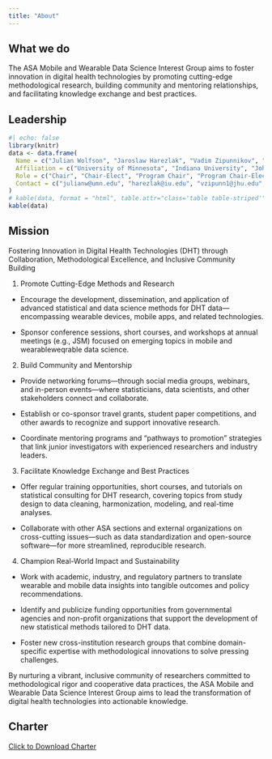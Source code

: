 ```yaml
---
title: "About"
---
```


## What we do 

The ASA Mobile and Wearable Data Science Interest Group aims to foster innovation in digital health technologies by promoting cutting-edge methodological research, building community and mentoring relationships, and facilitating knowledge exchange and best practices. 

## Leadership 

```r
#| echo: false
library(knitr)
data <- data.frame(
  Name = c("Julian Wolfson", "Jaroslaw Harezlak", "Vadim Zipunnikov", "Linda Valeri", "Julia Wrobel", "Lily Koffman"),
  Affiliation = c("University of Minnesota", "Indiana University", "Johns Hopkins University", "Columbia University", "Emory University", "Johns Hopkins University"),
  Role = c("Chair", "Chair-Elect", "Program Chair", "Program Chair-Elect", "Secretary", "Communications Officer"),
  Contact = c("julianw@umn.edu", "harezlak@iu.edu", "vzipunn1@jhu.edu", "lv2424@cumc.columbia.edu", "julia.wrobel@emory.edu", "lkoffma2@jhmi.edu")
)
# kable(data, format = "html", table.attr="class='table table-striped'")
kable(data)
```

## Mission 

Fostering Innovation in Digital Health Technologies (DHT) through Collaboration, Methodological Excellence, and Inclusive Community Building

1.	Promote Cutting-Edge Methods and Research

+ Encourage the development, dissemination, and application of advanced statistical and data science methods for DHT data—encompassing wearable devices, mobile apps, and related technologies.

+ Sponsor conference sessions, short courses, and workshops at annual meetings (e.g., JSM) focused on emerging topics in mobile and wearableweqrable data science.

2.	Build Community and Mentorship
+ Provide networking forums—through social media groups, webinars, and in-person events—where statisticians, data scientists, and other stakeholders connect and collaborate.

+ Establish or co-sponsor travel grants, student paper competitions, and other awards to recognize and support innovative research.

+ Coordinate mentoring programs and “pathways to promotion” strategies that link junior investigators with experienced researchers and industry leaders.

3. Facilitate Knowledge Exchange and Best Practices

+ Offer regular training opportunities, short courses, and tutorials on statistical consulting for DHT research, covering topics from study design to data cleaning, harmonization, modeling, and real-time analyses.

+ Collaborate with other ASA sections and external organizations on cross-cutting issues—such as data standardization and open-source software—for more streamlined, reproducible research.

4. Champion Real-World Impact and Sustainability
+ Work with academic, industry, and regulatory partners to translate wearable and mobile data insights into tangible outcomes and policy recommendations.

+ Identify and publicize funding opportunities from governmental agencies and non-profit organizations that support the development of new statistical methods tailored to DHT data.
+ Foster new cross-institution research groups that combine domain-specific expertise with methodological innovations to solve pressing challenges.

By nurturing a vibrant, inclusive community of researchers committed to methodological rigor and cooperative data practices, the ASA Mobile and Wearable Data Science Interest Group aims to lead the transformation of digital health technologies into actionable knowledge.

## Charter 

```{=html}

<a href="MWDS_Charter.pdf" download>Click to Download Charter</a>
```



